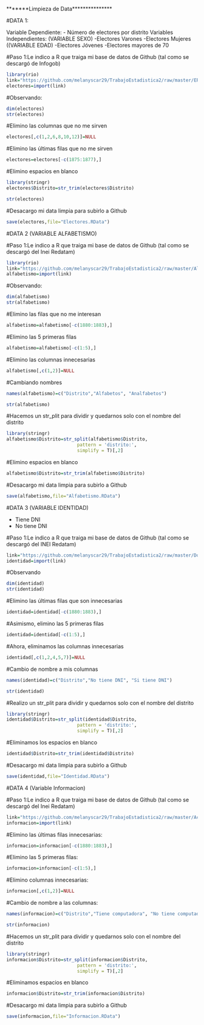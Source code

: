 
*******Limpieza de Data***************

#DATA 1:

Variable Dependiente: 
- Número de electores por distrito 
Variables Independientes:
(VARIABLE SEXO)
-Electores Varones
-Electores Mujeres
((VARIABLE EDAD)
-Electores Jóvenes
-Electores mayores de 70

#Paso 1:Le indico a R que traiga mi base de datos de Github (tal como se descargó de Infogob)

```{r}
library(rio)
link="https://github.com/melanyscar29/TrabajoEstadistica2/raw/master/ERM2018_Padron_Distrital.xlsx"
electores=import(link)
```

#Observando:
```{r}
dim(electores)
str(electores)
```
#Elimino las columnas que no me sirven
```{r}
electores[,c(1,2,6,8,10,12)]=NULL
```
#Elimino las últimas filas que no me sirven
```{r}
electores=electores[-c(1875:1877),]
```
#Elimino espacios en blanco
```{r}
library(stringr)
electores$Distrito=str_trim(electores$Distrito)
```

```{r}
str(electores)
```

#Desacargo mi data limpia para subirlo a Github
```{r}
save(electores,file="Electores.RData")
```


#DATA 2 (VARIABLE ALFABETISMO)

#Paso 1:Le indico a R que traiga mi base de datos de Github (tal como se descargó del Inei Redatam)

```{r}
library(rio)
link="https://github.com/melanyscar29/TrabajoEstadistica2/raw/master/Alfabetizacion.xlsx"
alfabetismo=import(link)
```

#Observando:
```{r}
dim(alfabetismo)
str(alfabetismo)
```

#Elimino las filas que no me interesan
```{r}
alfabetismo=alfabetismo[-c(1880:1883),]
```


#Elimino las 5 primeras filas
```{r}
alfabetismo=alfabetismo[-c(1:5),]
```

#Elimino las columnas innecesarias
```{r}
alfabetismo[,c(1,2)]=NULL
```

#Cambiando nombres
```{r}
names(alfabetismo)=c("Distrito","Alfabetos", "Analfabetos")
```

```{r}
str(alfabetismo)
```

#Hacemos un str_plit para dividir y quedarnos solo con el nombre del distrito
```{r}
library(stringr)
alfabetismo$Distrito=str_split(alfabetismo$Distrito,
                          pattern = 'distrito:',
                          simplify = T)[,2]
```

#Elimino espacios en blanco
```{r}
alfabetismo$Distrito=str_trim(alfabetismo$Distrito)
```

#Desacargo mi data limpia para subirlo a Github

```{r}
save(alfabetismo,file="Alfabetismo.RData")
```


#DATA 3 (VARIABLE IDENTIDAD)

- Tiene DNI
- No tiene DNI

#Paso 1:Le indico a R que traiga mi base de datos de Github (tal como se descargó del INEI Redatam)
```{r}
link="https://github.com/melanyscar29/TrabajoEstadistica2/raw/master/DocumentoIdentidad.xlsx"
identidad=import(link)
```
#Observando
```{r}
dim(identidad)
str(identidad)
```

#Elimino las últimas filas que son innecesarias
```{r}
identidad=identidad[-c(1880:1883),]
```

#Asimismo, elimino las 5 primeras filas
```{r}
identidad=identidad[-c(1:5),]
```

#Ahora, eliminamos las columnas innecesarias
```{r}
identidad[,c(1,2,4,5,7)]=NULL
```

#Cambio de nombre a mis columnas
```{r}
names(identidad)=c("Distrito","No tiene DNI", "Si tiene DNI")
```

```{r}
str(identidad)
```

#Realizo un str_plit para dividir y quedarnos solo con el nombre del distrito
```{r}
library(stringr)
identidad$Distrito=str_split(identidad$Distrito,
                          pattern = 'distrito:',
                          simplify = T)[,2]
```

#Eliminamos los espacios en blanco
```{r}
identidad$Distrito=str_trim(identidad$Distrito)
```

#Desacargo mi data limpia para subirlo a Github
```{r}
save(identidad,file="Identidad.RData")
```


#DATA 4 (Variable Informacion)

#Paso 1:Le indico a R que traiga mi base de datos de Github (tal como se descargó del Inei Redatam)
```{r}
link="https://github.com/melanyscar29/TrabajoEstadistica2/raw/master/AccesoInformacion.xlsx"
informacion=import(link)
```

#Elimino las últimas filas innecesarias:
```{r}
informacion=informacion[-c(1880:1883),]
```


#Elimino las 5 primeras filas:
```{r}
informacion=informacion[-c(1:5),]
```

#Elimino columnas innecesarias:
```{r}
informacion[,c(1,2)]=NULL
```

#Cambio de nombre a las columnas:
```{r}
names(informacion)=c("Distrito","Tiene computadora", "No tiene computadora", "Tiene celular", "No tiene celular", "Tiene tv con cable", "No tiene tv con cable", "Tiene Internet", "No tiene Internet")
```

```{r}
str(informacion)
```

#Hacemos un str_plit para dividir y quedarnos solo con el nombre del distrito
```{r}
library(stringr)
informacion$Distrito=str_split(informacion$Distrito,
                          pattern = 'distrito:',
                          simplify = T)[,2]
```

#Eliminamos espacios en blanco
```{r}
informacion$Distrito=str_trim(informacion$Distrito)
```

#Desacargo mi data limpia para subirlo a Github
```{r}
save(informacion,file="Informacion.RData")
```


